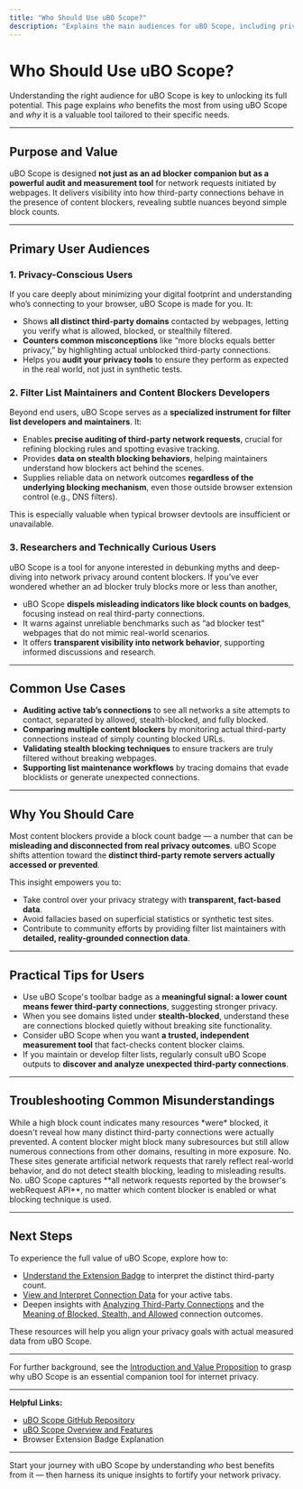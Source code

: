 ```yaml
---
title: "Who Should Use uBO Scope?"
description: "Explains the main audiences for uBO Scope, including privacy-conscious users, filter list maintainers, and those interested in debunking common myths around ad blockers and network privacy. Highlights use cases such as auditing third-party network requests and evaluating content blocker effectiveness beyond simple block counts."
---
```


# Who Should Use uBO Scope?

Understanding the right audience for uBO Scope is key to unlocking its full potential. This page explains *who* benefits the most from using uBO Scope and *why* it is a valuable tool tailored to their specific needs.

---

## Purpose and Value

uBO Scope is designed **not just as an ad blocker companion but as a powerful audit and measurement tool** for network requests initiated by webpages. It delivers visibility into how third-party connections behave in the presence of content blockers, revealing subtle nuances beyond simple block counts.

---

## Primary User Audiences

### 1. Privacy-Conscious Users

If you care deeply about minimizing your digital footprint and understanding who’s connecting to your browser, uBO Scope is made for you. It:

- Shows **all distinct third-party domains** contacted by webpages, letting you verify what is allowed, blocked, or stealthily filtered.
- **Counters common misconceptions** like “more blocks equals better privacy,” by highlighting actual unblocked third-party connections.
- Helps you **audit your privacy tools** to ensure they perform as expected in the real world, not just in synthetic tests.

### 2. Filter List Maintainers and Content Blockers Developers

Beyond end users, uBO Scope serves as a **specialized instrument for filter list developers and maintainers**. It:

- Enables **precise auditing of third-party network requests**, crucial for refining blocking rules and spotting evasive tracking.
- Provides **data on stealth blocking behaviors**, helping maintainers understand how blockers act behind the scenes.
- Supplies reliable data on network outcomes **regardless of the underlying blocking mechanism**, even those outside browser extension control (e.g., DNS filters).

This is especially valuable when typical browser devtools are insufficient or unavailable.

### 3. Researchers and Technically Curious Users

uBO Scope is a tool for anyone interested in debunking myths and deep-diving into network privacy around content blockers. If you’ve ever wondered whether an ad blocker truly blocks more or less than another,

- uBO Scope **dispels misleading indicators like block counts on badges**, focusing instead on real third-party connections.
- It warns against unreliable benchmarks such as “ad blocker test” webpages that do not mimic real-world scenarios.
- It offers **transparent visibility into network behavior**, supporting informed discussions and research.

---

## Common Use Cases

- **Auditing active tab’s connections** to see all networks a site attempts to contact, separated by allowed, stealth-blocked, and fully blocked.
- **Comparing multiple content blockers** by monitoring actual third-party connections instead of simply counting blocked URLs.
- **Validating stealth blocking techniques** to ensure trackers are truly filtered without breaking webpages.
- **Supporting list maintenance workflows** by tracing domains that evade blocklists or generate unexpected connections.

---

## Why You Should Care

Most content blockers provide a block count badge — a number that can be **misleading and disconnected from real privacy outcomes**. uBO Scope shifts attention toward the **distinct third-party remote servers actually accessed or prevented**.

This insight empowers you to:

- Take control over your privacy strategy with **transparent, fact-based data**.
- Avoid fallacies based on superficial statistics or synthetic test sites.
- Contribute to community efforts by providing filter list maintainers with **detailed, reality-grounded connection data**.

---

## Practical Tips for Users

- Use uBO Scope's toolbar badge as a **meaningful signal: a lower count means fewer third-party connections**, suggesting stronger privacy.
- When you see domains listed under **stealth-blocked**, understand these are connections blocked quietly without breaking site functionality.
- Consider uBO Scope when you want **a trusted, independent measurement tool** that fact-checks content blocker claims.
- If you maintain or develop filter lists, regularly consult uBO Scope outputs to **discover and analyze unexpected third-party connections**.

---

## Troubleshooting Common Misunderstandings

<AccordionGroup title="Clarifying Common Misconceptions About uBO Scope">
<Accordion title="Why Doesn’t a Higher Block Count Mean Better Privacy?">
While a high block count indicates many resources *were* blocked, it doesn't reveal how many distinct third-party connections were actually prevented. A content blocker might block many subresources but still allow numerous connections from other domains, resulting in more exposure.
</Accordion>
<Accordion title="Are ‘Ad Blocker Test’ Sites Reliable Benchmarks?">
No. These sites generate artificial network requests that rarely reflect real-world behavior, and do not detect stealth blocking, leading to misleading results.
</Accordion>
<Accordion title="Does uBO Scope Depend on the Content Blocker in Use?">
No. uBO Scope captures **all network requests reported by the browser's webRequest API**, no matter which content blocker is enabled or what blocking technique is used.
</Accordion>
</AccordionGroup>

---

## Next Steps

To experience the full value of uBO Scope, explore how to:

- [Understand the Extension Badge](../getting-started/first-steps-validation/understanding-the-extension-badge) to interpret the distinct third-party count.
- [View and Interpret Connection Data](../getting-started/first-steps-validation/viewing-and-interpreting-connection-data) for your active tabs.
- Deepen insights with [Analyzing Third-Party Connections](../guides/core-workflows/connection-analysis) and the [Meaning of Blocked, Stealth, and Allowed](../guides/core-workflows/interpreting-blocked-stealth-allowed) connection outcomes.

These resources will help you align your privacy goals with actual measured data from uBO Scope.

---

For further background, see the [Introduction and Value Proposition](../overview/getting-started/introduction-product-value) to grasp why uBO Scope is an essential companion tool for internet privacy.


---

**Helpful Links:**
- [uBO Scope GitHub Repository](https://github.com/gorhill/uBO-Scope)
- [uBO Scope Overview and Features](../overview/getting-started/feature-quicklook)
- Browser Extension Badge Explanation


---

Start your journey with uBO Scope by understanding *who* best benefits from it — then harness its unique insights to fortify your network privacy.
